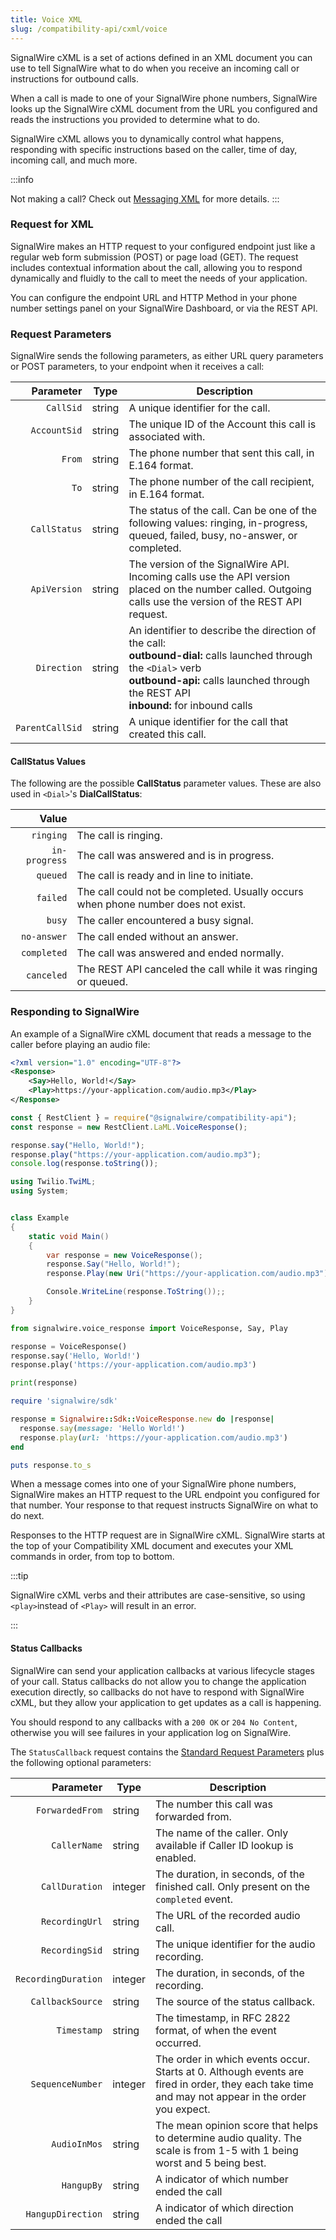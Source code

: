 ---
title: Voice XML
slug: /compatibility-api/cxml/voice
---


SignalWire cXML is a set of actions defined in an XML document you can use to tell SignalWire what to do when you receive an incoming call or instructions for outbound calls.

When a call is made to one of your SignalWire phone numbers, SignalWire looks up the SignalWire cXML document from the URL you configured and reads the instructions you provided to determine what to do.

SignalWire cXML allows you to dynamically control what happens, responding with specific instructions based on the caller, time of day, incoming call, and much more.

:::info

Not making a call? Check out [Messaging XML](../messaging/index.mdx) for more details.
:::

### Request for XML

SignalWire makes an HTTP request to your configured endpoint just like a regular web form submission (POST) or page load (GET). The request includes contextual information about the call, allowing you to respond dynamically and fluidly to the call to meet the needs of your application.

You can configure the endpoint URL and HTTP Method in your phone number settings panel on your SignalWire Dashboard, or via the REST API.

### Request Parameters

SignalWire sends the following parameters, as either URL query parameters or POST parameters, to your endpoint when it receives a call:

|       Parameter | Type   | Description                                                                                                                                                                                                                           |
|----------------:|--------|----------------------------------------------------------------------------------------------------------------------------------------------------------------------------------------------------------------------------|
|       `CallSid` | string | A unique identifier for the call.                                                                                                                                                                                          |
|    `AccountSid` | string | The unique ID of the Account this call is associated with.                                                                                                                                                                 |
|          `From` | string | The phone number that sent this call, in E.164 format.                                                                                                                                                                     |
|            `To` | string | The phone number of the call recipient, in E.164 format.                                                                                                                                                                   |
|    `CallStatus` | string | The status of the call. Can be one of the following values: ringing, in-progress, queued, failed, busy, no-answer, or completed.                                                                                           |
|    `ApiVersion` | string | The version of the SignalWire API. Incoming calls use the API version placed on the number called. Outgoing calls use the version of the REST API request.                                                                 |
|     `Direction` | string | An identifier to describe the direction of the call: <br /> **outbound-dial:** calls launched through the `<Dial>` verb <br /> **outbound-api:** calls launched through the REST API <br /> **inbound:** for inbound calls |
| `ParentCallSid` | string | A unique identifier for the call that created this call.                                                                                                                                                                   |

#### CallStatus Values

The following are the possible **CallStatus** parameter values. These are also used in `<Dial>`'s **DialCallStatus**:

|         Value |                                                                                   |
|--------------:|-----------------------------------------------------------------------------------|
|     `ringing` | The call is ringing.                                                              |
| `in-progress` | The call was answered and is in progress.                                         |
|      `queued` | The call is ready and in line to initiate.                                        |
|      `failed` | The call could not be completed. Usually occurs when phone number does not exist. |
|        `busy` | The caller encountered a busy signal.                                             |
|   `no-answer` | The call ended without an answer.                                                 |
|   `completed` | The call was answered and ended normally.                                         |
|    `canceled` | The REST API canceled the call while it was ringing or queued.                    |

### Responding to SignalWire

An example of a SignalWire cXML document that reads a message to the caller before playing an audio file:

<Tabs groupId="cxml-api">
  <TabItem value="XML">

```xml
<?xml version="1.0" encoding="UTF-8"?>
<Response>
    <Say>Hello, World!</Say>
    <Play>https://your-application.com/audio.mp3</Play>
</Response>
```

  </TabItem>

  <TabItem value="JavaScript">

```javascript
const { RestClient } = require("@signalwire/compatibility-api");
const response = new RestClient.LaML.VoiceResponse();

response.say("Hello, World!");
response.play("https://your-application.com/audio.mp3");
console.log(response.toString());
```

  </TabItem>

  <TabItem value="C#">

```csharp
using Twilio.TwiML;
using System;


class Example
{
    static void Main()
    {
        var response = new VoiceResponse();
        response.Say("Hello, World!");
        response.Play(new Uri("https://your-application.com/audio.mp3"));

        Console.WriteLine(response.ToString());;
    }
}
```

  </TabItem>

  <TabItem value="Python">

```python
from signalwire.voice_response import VoiceResponse, Say, Play

response = VoiceResponse()
response.say('Hello, World!')
response.play('https://your-application.com/audio.mp3')

print(response)
```

  </TabItem>

  <TabItem value="Ruby">

```ruby
require 'signalwire/sdk'

response = Signalwire::Sdk::VoiceResponse.new do |response|
  response.say(message: 'Hello World!')
  response.play(url: 'https://your-application.com/audio.mp3')
end

puts response.to_s
```

  </TabItem>

</Tabs>

When a message comes into one of your SignalWire phone numbers, SignalWire makes an HTTP request to the URL endpoint you configured for that number. Your response to that request instructs SignalWire on what to do next.

Responses to the HTTP request are in SignalWire cXML. SignalWire starts at the top of your Compatibility XML document and executes your XML commands in order, from top to bottom.

:::tip

SignalWire cXML verbs and their attributes are case-sensitive, so using `<play>`instead of `<Play>` will result in an error.

:::

#### Status Callbacks

SignalWire can send your application callbacks at various lifecycle stages of your call. Status callbacks do not allow you to change the application execution directly, so callbacks do not have to respond with SignalWire cXML, but they allow your application to get updates as a call is happening.

You should respond to any callbacks with a `200 OK` or `204 No Content`, otherwise you will see failures in your application log on SignalWire.

The `StatusCallback` request contains the [Standard Request Parameters](#request-parameters) plus the following optional parameters:

|           Parameter | Type    | Description                                                                                                                                       |
| ------------------: | ------- | ------------------------------------------------------------------------------------------------------------------------------------------------- |
|     `ForwardedFrom` | string  | The number this call was forwarded from.                                                                                                          |
|        `CallerName` | string  | The name of the caller. Only available if Caller ID lookup is enabled.                                                                            |
|      `CallDuration` | integer | The duration, in seconds, of the finished call. Only present on the `completed` event.                                                            |
|      `RecordingUrl` | string  | The URL of the recorded audio call.                                                                                                               |
|      `RecordingSid` | string  | The unique identifier for the audio recording.                                                                                                    |
| `RecordingDuration` | integer | The duration, in seconds, of the recording.                                                                                                       |
|    `CallbackSource` | string  | The source of the status callback.                                                                                                                |
|         `Timestamp` | string  | The timestamp, in RFC 2822 format, of when the event occurred.                                                                                    |
|    `SequenceNumber` | integer | The order in which events occur. Starts at 0. Although events are fired in order, they each take time and may not appear in the order you expect. |
|        `AudioInMos` | string  | The mean opinion score that helps to determine audio quality. The scale is from 1-5 with 1 being worst and 5 being best.                          |
|          `HangupBy` | string  | A indicator of which number ended the call                                                                                                        |
|   `HangupDirection` | string  | A indicator of which direction ended the call                                                                                                     |


